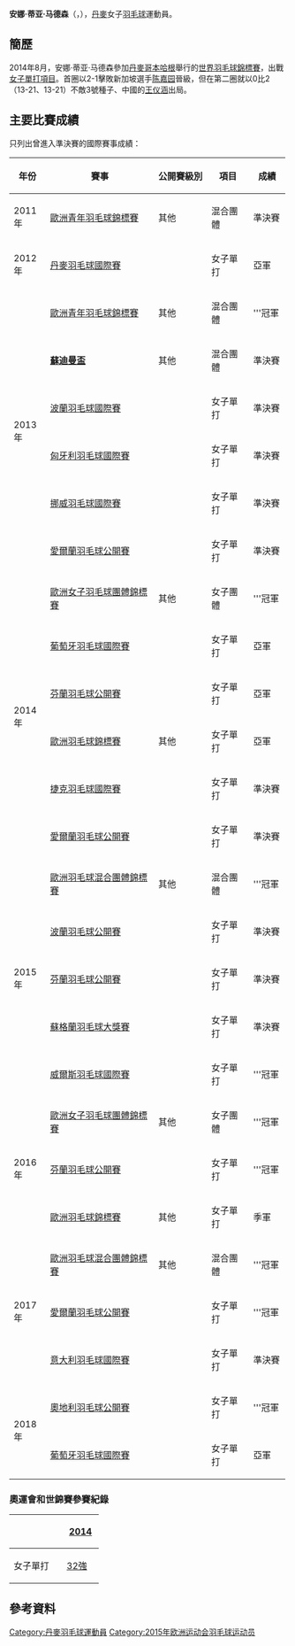 {{noteTA|G1=Badminton}}
{{Infobox 羽球選手
| playername              = 安娜·蒂亚·马德森<br />{{lang|da|Anna Thea Madsen}}
| image                   = 
| size                    = 
| caption                 = 
| birth_name              = 
| date_of_birth           = {{birth_date_and_age|1994|10|27}}<ref name="15Baku">{{cite web|title=Athletes - Denmark DEN - Anna Thea Madsen|url=http://www.baku2015.com/athletes/athlete=madsen-anna-thea-1007596/index.html?intcmp=athletes-hub|publisher=Baku 2015 European Games official website|access-date=2015-06-19|archive-url=https://web.archive.org/web/20150619085942/http://www.baku2015.com/athletes/athlete=madsen-anna-thea-1007596/index.html?intcmp=athletes-hub|archive-date=2015-06-19|dead-url=yes}}{{en}}</ref>
| place_of_birth          = {{DEN}}[[哥本哈根|哥本哈根]]<ref name="15Baku"/>
| height                  = {{height|m=1.62}}<ref name="15Baku"/>
| weight                  = {{weight|kg=57}}<ref name="15Baku"/>
| event                   = 女子單打
| country                 = {{DEN}}
| years_active            = 
| handedness              = 
| coach                   = [[Tanja_Berg|Tanja Berg]] (俱樂部)<br/>[[Per-Henrik_Croona|Per-Henrik Croona]] (國家隊)<ref name="15Baku"/>
| highest_ranking         = 第77位
| date_of_highest_ranking = 2014年1月23日<ref name="ranking">[http://bwfcontent.tournamentsoftware.com/ranking/player.aspx?id=6317&player=284065 BWF World Ranking - Ranking of Anna Thea MADSEN (50331)]{{en}}</ref>
| current_ranking         = 第77位
| date_of_current_ranking = 2014年1月23日<ref>[http://bwfcontent.tournamentsoftware.com/ranking/category.aspx?id=6317&category=473 BWF World Ranking - BWF世界排名榜 (1/25/2014) - Women's singles]{{en}}</ref>
| played                  = 66勝–27負（女單）<br/>8勝–4負（女雙）<br/>1勝–1負（混雙）
| titles                  = 
| bwf_profile             = 9067E2CC-6860-49F8-ABA4-1142253537C5
| bwf_id                  = 50331
| updated                 = 2014年1月25日
}}
{{MedalTableTop}}
{{MedalSport | 女子[[羽毛球|羽毛球]]}}
{{MedalCountry | {{DEN}}}}
{{MedalCompetition | [[蘇迪曼盃|蘇迪曼盃]]}}
{{MedalBronze | [[2013年蘇迪曼盃|2013年 吉隆坡]] | [[2013年蘇迪曼盃|混合團體]] }}
{{MedalCompetition | [[歐洲羽毛球錦標賽|歐洲羽毛球錦標賽]]}}
{{MedalSilver| [[2014年歐洲羽毛球錦標賽|2014年 喀山]] | 女子單打 }}
{{MedalBronze| [[2016年歐洲羽毛球錦標賽|2016年 永河畔拉羅什]] | 女子單打 }}
{{MedalCompetition | [[歐洲羽毛球混合團體錦標賽|歐洲羽毛球混合團體錦標賽]]}}
{{MedalGold  | [[2015年歐洲羽毛球混合團體錦標賽|2015年 魯汶]] | 混合團體 }}
{{MedalGold  | [[2017年歐洲羽毛球混合團體錦標賽|2017年 盧賓]] | 混合團體 }}
{{MedalCompetition | [[歐洲男女子羽毛球團體錦標賽|歐洲男女子羽毛球團體錦標賽]]}}
{{MedalGold  | [[2014年歐洲女子羽毛球團體錦標賽|2014年 巴塞爾]] | 女子團體 }}
{{MedalGold  | [[2016年歐洲女子羽毛球團體錦標賽|2016年 喀山]] | 女子團體 }}
{{MedalCompetition | [[歐洲青年羽毛球錦標賽|歐洲青年羽毛球錦標賽]]}}
{{MedalBronze| [[2011年歐洲青年羽毛球錦標賽|2011年 萬塔]] | 混合團體 }}
{{MedalGold  | [[2013年歐洲青年羽毛球錦標賽|2013年 安卡拉]] | 混合團體 }}
{{MedalBottom}}
'''安娜·蒂亚·马德森'''（{{lang|da|'''Anna Thea Madsen'''}}，{{bd|1994年|10月27日}}），[[丹麥|丹麥]]女子[[羽毛球|羽毛球]]運動員。

==簡歷==
2014年8月，安娜·蒂亚·马德森參加[[丹麥|丹麥]][[哥本哈根|哥本哈根]]舉行的[[2014年世界羽毛球錦標賽|世界羽毛球錦標賽]]，出戰[[2014年世界羽毛球錦標賽女子單打項目|女子單打項目]]。首圈以2-1擊敗新加坡選手[[陈嘉园|陈嘉园]]晉級，但在第二圈就以0比2（13-21、13-21）不敵3號種子、中國的[[王仪涵|王仪涵]]出局。

==主要比賽成績==
只列出曾進入準決賽的國際賽事成績：
{| class=wikitable style="text-align:center; font-size:small;" 
!width="50"|年份
!width="180"|賽事
!width="80"|公開賽級別
!width="60"|項目
!width="50"|成績
|-
!rowspan="1"|2011年
|[[2011年歐洲青年羽毛球錦標賽|歐洲青年羽毛球錦標賽]]
|其他
|混合團體
|bgcolor="#b8860b"|準決賽
|-
!rowspan="1"|2012年
|[[2012年丹麥羽毛球國際賽|丹麥羽毛球國際賽]]
|{{BWFIC}}
|女子單打
|bgcolor="silver"|亞軍
|-
!rowspan="6"|2013年
|[[2013年歐洲青年羽毛球錦標賽|歐洲青年羽毛球錦標賽]]
|其他
|混合團體
|bgcolor="gold"|'''冠軍
|-
|'''[[2013年蘇迪曼盃|蘇迪曼盃]]'''
|其他
|混合團體
|bgcolor="#b8860b"|準決賽
|-
|[[2013年波蘭羽毛球國際賽|波蘭羽毛球國際賽]]
|{{BWFIS}}
|女子單打
|bgcolor="#b8860b"|準決賽
|-
|[[2013年匈牙利羽毛球國際賽|匈牙利羽毛球國際賽]]
|{{BWFIS}}
|女子單打
|bgcolor="#b8860b"|準決賽
|-
|[[2013年挪威羽毛球國際賽|挪威羽毛球國際賽]]
|{{BWFIS}}
|女子單打
|bgcolor="#b8860b"|準決賽
|-
|[[2013年愛爾蘭羽毛球公開賽|愛爾蘭羽毛球公開賽]]
|{{BWFIC}}
|女子單打
|bgcolor="#b8860b"|準決賽
|-
!rowspan="6"|2014年
|[[2014年歐洲女子羽毛球團體錦標賽|歐洲女子羽毛球團體錦標賽]]
|其他
|女子團體
|bgcolor="gold"|'''冠軍
|-
|[[2014年葡萄牙羽毛球國際賽|葡萄牙羽毛球國際賽]]
|{{BWFIS}}
|女子單打
|bgcolor="silver"|亞軍
|-
|[[2014年芬蘭羽毛球公開賽|芬蘭羽毛球公開賽]]
|{{BWFIC}}
|女子單打
|bgcolor="silver"|亞軍
|-
|[[2014年歐洲羽毛球錦標賽|歐洲羽毛球錦標賽]]
|其他
|女子單打
|bgcolor="silver"|亞軍
|-
|[[2014年捷克羽毛球國際賽|捷克羽毛球國際賽]]
|{{BWFIC}}
|女子單打
|bgcolor="#b8860b"|準決賽
|-
|[[2014年愛爾蘭羽毛球公開賽|愛爾蘭羽毛球公開賽]]
|{{BWFIC}}
|女子單打
|bgcolor="#b8860b"|準決賽
|-
!rowspan="5"|2015年
|[[2015年歐洲羽毛球混合團體錦標賽|歐洲羽毛球混合團體錦標賽]]
|其他
|混合團體
|bgcolor="gold"|'''冠軍
|-
|[[2015年波蘭羽毛球公開賽|波蘭羽毛球公開賽]]
|{{BWFIC}}
|女子單打
|bgcolor="#b8860b"|準決賽
|-
|[[2015年芬蘭羽毛球公開賽|芬蘭羽毛球公開賽]]
|{{BWFIC}}
|女子單打
|bgcolor="#b8860b"|準決賽
|-
|[[2015年蘇格蘭羽毛球大獎賽|蘇格蘭羽毛球大獎賽]]
|{{BWFGP}}
|女子單打
|bgcolor="#b8860b"|準決賽
|-
|[[2015年威爾斯羽毛球國際賽|威爾斯羽毛球國際賽]]
|{{BWFIC}}
|女子單打
|bgcolor="gold"|'''冠軍
|-
!rowspan="3"|2016年
|[[2016年歐洲女子羽毛球團體錦標賽|歐洲女子羽毛球團體錦標賽]]
|其他
|女子團體
|bgcolor="gold"|'''冠軍
|-
|[[2016年芬蘭羽毛球公開賽|芬蘭羽毛球公開賽]]
|{{BWFIC}}
|女子單打
|bgcolor="gold"|'''冠軍
|-
|[[2016年歐洲羽毛球錦標賽|歐洲羽毛球錦標賽]]
|其他
|女子單打
|bgcolor="#b8860b"|季軍
|-
!rowspan="3"|2017年
|[[2017年歐洲羽毛球混合團體錦標賽|歐洲羽毛球混合團體錦標賽]]
|其他
|混合團體
|bgcolor="gold"|'''冠軍
|-
|[[2017年愛爾蘭羽毛球公開賽|愛爾蘭羽毛球公開賽]]
|{{BWFIS}}
|女子單打
|bgcolor="gold"|'''冠軍
|-
|[[2017年意大利羽毛球國際賽|意大利羽毛球國際賽]]
|{{BWFIC}}
|女子單打
|bgcolor="#b8860b"|準決賽
|-
!rowspan="2"|2018年
|[[2018年奧地利羽毛球公開賽|奧地利羽毛球公開賽]]
|{{BWFIC}}
|女子單打
|bgcolor="gold"|'''冠軍
|-
|[[2018年葡萄牙羽毛球國際賽|葡萄牙羽毛球國際賽]]
|{{BWFIS}}
|女子單打
|bgcolor="silver"|亞軍
|}
{{BWF賽事級別索引}}

===奧運會和世錦賽參賽紀錄===
{| class=wikitable style="text-align:center; font-size:small;" 
!
!width="50"|[[2014年世界羽毛球錦標賽|2014]]
|-
!width="80"|女子單打
|[[2014年世界羽毛球錦標賽女子單打項目|32強]]
|}

== 參考資料 ==
{{Reflist}}

{{DEFAULTSORT:Madsen, Anna Thea}}
[[Category:丹麥羽毛球運動員|Category:丹麥羽毛球運動員]]
[[Category:2015年欧洲运动会羽毛球运动员|Category:2015年欧洲运动会羽毛球运动员]]